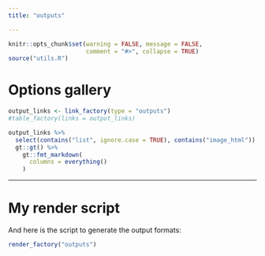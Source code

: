 ```yaml
---
title: "outputs"

---
```


```r
knitr::opts_chunk$set(warning = FALSE, message = FALSE,
                      comment = "#>", collapse = TRUE)
source("utils.R")
```

# Options gallery

```r
output_links <- link_factory(type = "outputs")
#table_factory(links = output_links)
```

```r
output_links %>% 
  select(contains("list", ignore.case = TRUE), contains("image_html")) %>% 
  gt::gt() %>% 
    gt::fmt_markdown(
      columns = everything()
    )
```

---

# My render script

And here is the script to generate the output formats:

```r
render_factory("outputs")
```

